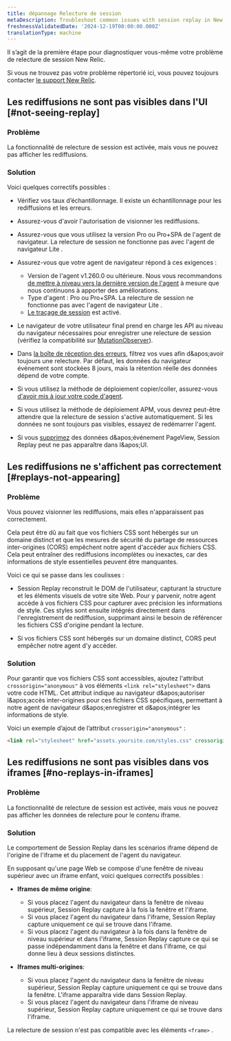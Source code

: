```yaml
---
title: dépannage Relecture de session
metaDescription: Troubleshoot common issues with session replay in New Relic Browser.
freshnessValidatedDate: '2024-12-19T00:00:00.000Z'
translationType: machine
---
```


Il s’agit de la première étape pour diagnostiquer vous-même votre problème de relecture de session New Relic.

Si vous ne trouvez pas votre problème répertorié ici, vous pouvez toujours contacter [le support New Relic](https://support.newrelic.com).

## Les rediffusions ne sont pas visibles dans l'UI [#not-seeing-replay]

### Problème

La fonctionnalité de relecture de session est activée, mais vous ne pouvez pas afficher les rediffusions.

### Solution

Voici quelques correctifs possibles :

* Vérifiez vos taux d’échantillonnage. Il existe un échantillonnage pour les rediffusions et les erreurs.

* Assurez-vous d'avoir l'autorisation de visionner les rediffusions.

* Assurez-vous que vous utilisez la version Pro ou Pro+SPA de l'agent de navigateur. La relecture de session ne fonctionne pas avec l'agent de navigateur Lite .

* Assurez-vous que votre agent de navigateur répond à ces exigences :

  * Version de l'agent v1.260.0 ou ultérieure. Nous vous recommandons [de mettre à niveau vers la dernière version de l'agent](/docs/release-notes/new-relic-browser-release-notes/browser-agent-release-notes) à mesure que nous continuons à apporter des améliorations.
  * Type d'agent : Pro ou Pro+SPA. La relecture de session ne fonctionne pas avec l'agent de navigateur Lite .
  * [Le traçage de session](/docs/browser/browser-monitoring/browser-pro-features/session-traces-explore-webpages-life-cycle/#requirements) est activé.

* Le navigateur de votre utilisateur final prend en charge les API au niveau du navigateur nécessaires pour enregistrer une relecture de session (vérifiez la compatibilité sur [MutationObserver](https://caniuse.com/mutationobserver)).

* Dans [la boîte de réception des erreurs](/docs/errors-inbox/errors-inbox/), filtrez vos vues afin d&amp;apos;avoir toujours une relecture. Par défaut, les données du navigateur événement sont stockées 8 jours, mais la rétention réelle des données dépend de votre compte.

* Si vous utilisez la méthode de déploiement copier/coller, assurez-vous [d'avoir mis à jour votre code d'agent](#update-snippet).

* Si vous utilisez la méthode de déploiement APM, vous devrez peut-être attendre que la relecture de session s'active automatiquement. Si les données ne sont toujours pas visibles, essayez de redémarrer l'agent.

* Si vous [supprimez](https://docs.newrelic.com/docs/data-apis/manage-data/drop-data-using-nerdgraph/) des données d&amp;apos;événement PageView, Session Replay peut ne pas apparaître dans l&amp;apos;UI.

## Les rediffusions ne s'affichent pas correctement [#replays-not-appearing]

### Problème

Vous pouvez visionner les rediffusions, mais elles n'apparaissent pas correctement.

Cela peut être dû au fait que vos fichiers CSS sont hébergés sur un domaine distinct et que les mesures de sécurité du partage de ressources inter-origines (CORS) empêchent notre agent d'accéder aux fichiers CSS. Cela peut entraîner des rediffusions incomplètes ou inexactes, car des informations de style essentielles peuvent être manquantes.

Voici ce qui se passe dans les coulisses :

* Session Replay reconstruit le DOM de l'utilisateur, capturant la structure et les éléments visuels de votre site Web. Pour y parvenir, notre agent accède à vos fichiers CSS pour capturer avec précision les informations de style. Ces styles sont ensuite intégrés directement dans l'enregistrement de rediffusion, supprimant ainsi le besoin de référencer les fichiers CSS d'origine pendant la lecture.

* Si vos fichiers CSS sont hébergés sur un domaine distinct, CORS peut empêcher notre agent d'y accéder.

### Solution

Pour garantir que vos fichiers CSS sont accessibles, ajoutez l'attribut `crossorigin="anonymous"` à vos éléments `<link rel="stylesheet">` dans votre code HTML. Cet attribut indique au navigateur d&amp;apos;autoriser l&amp;apos;accès inter-origines pour ces fichiers CSS spécifiques, permettant à notre agent de navigateur d&amp;apos;enregistrer et d&amp;apos;intégrer les informations de style.

Voici un exemple d’ajout de l’attribut `crossorigin="anonymous"` :

```html
<link rel="stylesheet" href="assets.yoursite.com/styles.css" crossorigin="anonymous">
```

## Les rediffusions ne sont pas visibles dans vos iframes [#no-replays-in-iframes]

### Problème

La fonctionnalité de relecture de session est activée, mais vous ne pouvez pas afficher les données de relecture pour le contenu iframe.

### Solution

Le comportement de Session Replay dans les scénarios iframe dépend de l'origine de l'iframe et du placement de l'agent du navigateur.

En supposant qu'une page Web se compose d'une fenêtre de niveau supérieur avec un iframe enfant, voici quelques correctifs possibles :

* **Iframes de même origine**:

  * Si vous placez l'agent du navigateur dans la fenêtre de niveau supérieur, Session Replay capture à la fois la fenêtre et l'iframe.
  * Si vous placez l'agent du navigateur dans l'iframe, Session Replay capture uniquement ce qui se trouve dans l'iframe.
  * Si vous placez l'agent du navigateur à la fois dans la fenêtre de niveau supérieur et dans l'iframe, Session Replay capture ce qui se passe indépendamment dans la fenêtre et dans l'iframe, ce qui donne lieu à deux sessions distinctes.

* **Iframes multi-origines**:

  * Si vous placez l'agent du navigateur dans la fenêtre de niveau supérieur, Session Replay capture uniquement ce qui se trouve dans la fenêtre. L'iframe apparaîtra vide dans Session Replay.
  * Si vous placez l'agent du navigateur dans l'iframe de niveau supérieur, Session Replay capture uniquement ce qui se trouve dans l'iframe.

La relecture de session n'est pas compatible avec les éléments `<frame>` .